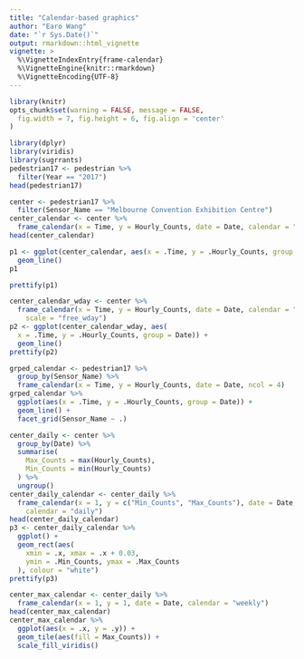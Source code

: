 ```yaml
---
title: "Calendar-based graphics"
author: "Earo Wang"
date: "`r Sys.Date()`"
output: rmarkdown::html_vignette
vignette: >
  %\VignetteIndexEntry{frame-calendar}
  %\VignetteEngine{knitr::rmarkdown}
  %\VignetteEncoding{UTF-8}
---
```


```r
library(knitr)
opts_chunk$set(warning = FALSE, message = FALSE,
  fig.width = 7, fig.height = 6, fig.align = 'center'
)
```

```r
library(dplyr)
library(viridis)
library(sugrrants)
pedestrian17 <- pedestrian %>%
  filter(Year == "2017")
head(pedestrian17)
```

```r
center <- pedestrian17 %>% 
  filter(Sensor_Name == "Melbourne Convention Exhibition Centre")
center_calendar <- center %>%
  frame_calendar(x = Time, y = Hourly_Counts, date = Date, calendar = "monthly")
head(center_calendar)
```

```r
p1 <- ggplot(center_calendar, aes(x = .Time, y = .Hourly_Counts, group = Date)) +
  geom_line()
p1
```

```r
prettify(p1)
```

```r
center_calendar_wday <- center %>%
  frame_calendar(x = Time, y = Hourly_Counts, date = Date, calendar = "monthly",
    scale = "free_wday")
p2 <- ggplot(center_calendar_wday, aes(
  x = .Time, y = .Hourly_Counts, group = Date)) +
  geom_line()
prettify(p2)
```

```r
grped_calendar <- pedestrian17 %>% 
  group_by(Sensor_Name) %>%
  frame_calendar(x = Time, y = Hourly_Counts, date = Date, ncol = 4)
grped_calendar %>%
  ggplot(aes(x = .Time, y = .Hourly_Counts, group = Date)) +
  geom_line() +
  facet_grid(Sensor_Name ~ .)
```

```r
center_daily <- center %>%
  group_by(Date) %>%
  summarise(
    Max_Counts = max(Hourly_Counts),
    Min_Counts = min(Hourly_Counts)
  ) %>%
  ungroup()
center_daily_calendar <- center_daily %>%
  frame_calendar(x = 1, y = c("Min_Counts", "Max_Counts"), date = Date,
    calendar = "daily")
head(center_daily_calendar)
p3 <- center_daily_calendar %>%
  ggplot() +
  geom_rect(aes(
    xmin = .x, xmax = .x + 0.03,
    ymin = .Min_Counts, ymax = .Max_Counts
  ), colour = "white")
prettify(p3)
``` 

```r
center_max_calendar <- center_daily %>%
  frame_calendar(x = 1, y = 1, date = Date, calendar = "weekly")
head(center_max_calendar)
center_max_calendar %>%
  ggplot(aes(x = .x, y = .y)) +
  geom_tile(aes(fill = Max_Counts)) +
  scale_fill_viridis()
```
